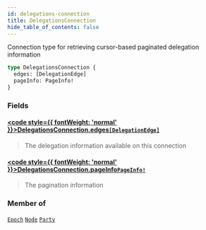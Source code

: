 ```yaml
---
id: delegations-connection
title: DelegationsConnection
hide_table_of_contents: false
---
```








Connection type for retrieving cursor-based paginated delegation information

```graphql
type DelegationsConnection {
  edges: [DelegationEdge]
  pageInfo: PageInfo!
}
```


### Fields

#### [<code style={{ fontWeight: 'normal' }}>DelegationsConnection.<b>edges</b></code>](#)<Bullet />[`[DelegationEdge]`](/mainnet/api/graphql/objects/delegation-edge) <Badge class="secondary" text="list"/> <Badge class="secondary" text="object"/>
> The delegation information available on this connection
> 

#### [<code style={{ fontWeight: 'normal' }}>DelegationsConnection.<b>pageInfo</b></code>](#)<Bullet />[`PageInfo!`](/mainnet/api/graphql/objects/page-info) <Badge class="secondary" text="non-null"/> <Badge class="secondary" text="object"/>
> The pagination information
> 



### Member of

[`Epoch`](/mainnet/api/graphql/objects/epoch)  <Badge class="secondary" text="object"/><Bullet />[`Node`](/mainnet/api/graphql/objects/node)  <Badge class="secondary" text="object"/><Bullet />[`Party`](/mainnet/api/graphql/objects/party)  <Badge class="secondary" text="object"/>



